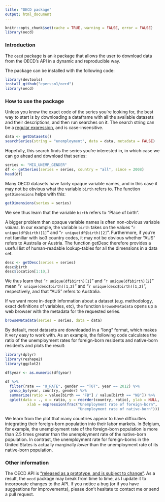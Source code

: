 ```yaml
---
title: "OECD package"
output: html_document
---
```


```r
knitr::opts_chunk$set(cache = TRUE, warning = FALSE, error = FALSE)
library(oecd)
```

### Introduction

The `oecd` package is an `R` package that allows the user to download data from 
the OECD's API in a dynamic and reproducible way.

The package can be installed with the following code:

```r
library(devtools)
install_github("epersso1/oecd")
library(oecd)
```

### How to use the package

Unless you know the exact code of the series you're looking for, the best way to 
start is by downloading a dataframe with all the available datasets and their
descriptions, and then run searches on it. The search string can be a 
[regular expression](http://en.wikipedia.org/wiki/Regular_expression), and is 
case-insensitive.

```r
data <- getDatasets()
searchSeries(string = "unemployment", data = data, metadata = FALSE)
```

Hopefully, this search finds the series you're interested in, in which case we
can go ahead and download that series:

```r
series <- "MIG_UNEMP_GENDER"
df <- getSeries(series = series, country = "all", since = 2008)
head(df)
```

Many OECD datasets have fairly opaque variable names, and in this case it may not 
be obvious what the variable `birth` refers to. The function `getDimensions` helps
with this:

```r
getDimensions(series = series)
```

We see thus learn that the variable `birth` refers to "Place of birth". 

A bigger problem than opaque variable names is often non-obvious variable *values*. 
In our example, the variable `birth` takes on the values "`r unique(df$birth)[1]`"
and "`r unique(df$birth)[2]`". Furthermore, if you're not familiar with iso3 country
codes, it may not be obvious whether "AUS" refers to Australia or Austria. The 
function getDesc therefore provides a useful list of human-readable lookup-tables 
for all the dimensions in a data set. 

```r
desc <- getDesc(series = series)
desc$birth
desc$location[1:10,]
```

We thus learn that "`r unique(df$birth)[1]`" and "`r unique(df$birth)[2]`" mean
"`r unique(desc$birth)[1,2]`" and "`r unique(desc$birth)[1,2]`", respectively, and that 
"AUS" refers to Australia.

If we want more in-depth information about a dataset (e.g. methodology, exact
definitions of variables, etc), the function `browseMetadata` opens up a web
browser with the metadata for the requested series.

```r
browseMetadata(series = series, data = data)
```

By default, most datasets are downloaded in a "long" format, which makes it
very easy to work with. As an example, the following code calculates the ratio 
of the unemployment rates for foreign-born residents and native-born residents
and plots the result:

```r
library(dplyr)
library(reshape2)
library(ggplot2)

df$year <- as.numeric(df$year)

df %>%
  filter(rate == "U_RATE", gender == "TOT", year == 2012) %>%
  group_by(year, country, gender) %>%
  summarize(ratio = value[birth == "FB"] / value[birth == "NB"]) %>%
  qplot(data = ., x = ratio, y = reorder(country, ratio), ylab = NULL,
          xlab = expression(frac("Unemployment rate of foreign-born", 
                                 "Unemployment rate of native-born")))
```

We learn from the plot that many countries appear to have difficulties
integrating their foreign-born population into their labor markets. In Belgium, 
for example, the unemployment rate of the foreign-born population is more than 2.5
times greater than the unemployment rate of the native-born population. In contrast, 
the unemployment rate for foreign-borns in the United States is actually marginally
*lower* than the unemployment rate of its native-born population.

### Other information

The OECD API is ["released as a prototype, and is subject to change"](http://stats.oecd.org/opendataapi/OData.html). As a result, 
the `oecd` package may break from time to time, as I update it to incorporate 
changes to the API. If you notice a bug (or if you have suggestions for 
improvements), please don't hesitate to contact me or send a pull request. 